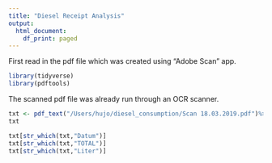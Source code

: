 ```yaml
---
title: "Diesel Receipt Analysis"
output:
  html_document:
    df_print: paged
---
```


First read in the pdf file which was created using "Adobe Scan" app.

```r
library(tidyverse)
library(pdftools)
```

The scanned pdf file was already run through an OCR scanner.

```r
txt <- pdf_text("/Users/hujo/diesel_consumption/Scan 18.03.2019.pdf")%>% str_split("\n") %>% .[[1]]
txt 
```


```r
txt[str_which(txt,"Datum")]
txt[str_which(txt,"TOTAL")]
txt[str_which(txt,"Liter")]
```


